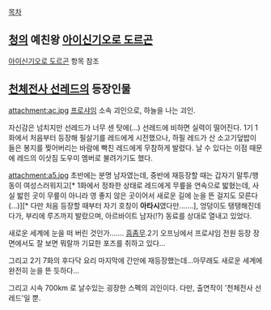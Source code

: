 [[목차]]
== [[청]]의 예친왕 [[아이신기오로 도르곤]] ==
[[아이신기오로 도르곤]] 항목 참조

== [[천체전사 선레드]]의 등장인물 ==
attachment:ac.jpg
[[프로샤임]] 소속 괴인으로, 하늘을 나는 괴인.

자신감은 넘치지만 선레드가 너무 센 탓에(...) 선레드에 비하면 실력이 떨어진다. 1기 1화에서 처음부터 등장해 필살기를 레드에게 시전했으나, 하필 레드가 산 소고기덮밥이 들은 봉지를 찢어버리는 바람에 빡친 레드에게 무참하게 발렸다. 날 수 있다는 이점 때문에 레드의 이삿짐 도우미 멤버로 불려가기도 했다.

attachment:a5.jpg
초반에는 분명 남자였는데, 중반에 재등장할 때는 갑자기 말투/행동이 여성스러워지고[* 1화에서 정좌한 상태로 레드에게 무릎을 연속으로 밟혔는데, 사실 밟힌 곳이 무릎이 아니라 영 좋지 않은 곳이어서 새로운 길에 눈을 뜬 걸지도 모른다(...)][* 다만 처음 등장할 때부터 자기 호칭이 '''아타시'''였다만…….], 엉덩이도 탱탱해진데다가, 부리에 루즈까지 발랐으며, 아르바이트 남자(!?) 동료를 상대로 열내고 있었다.  

새로운 세계에 눈을 떠 버린 것인가……. [[흠좀무]].2기 오프닝에서 프로샤임 전원 등장 장면에서도 잘 보면 뭐랄까 기묘한 포즈를 취하고 있다…

그리고 2기 7화의 후다닥 요리 마지막에 간만에 재등장했는데…아무래도 새로운 세계에 완전히 눈을 뜬 듯하다...

그리고 시속 700km 로 날수있는 굉장한 스펙의 괴인이다. 다만, 출연작이 '천체전사 선레드'일 뿐.
